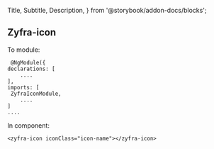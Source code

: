 

  Title,
  Subtitle,
  Description,
} from '@storybook/addon-docs/blocks';

<style>{`
    .innerZoomElementWrapper > * {
        display: block!important;
    }
    .sbdocs-subtitle {
        border-bottom: 1px solid rgba(0, 0, 0, .1)!important;
        margin-bottom: 10px;
        margin-top: 10px;
    }

    .sbdocs-p {
        margin:0;
    }

    .css-tmvzag {
        margin: 10px 0 25px
    }

`}</style>

## Zyfra-icon

To module:
<Preview>


     @NgModule({
    declarations: [
        ....
    ],
    imports: [
     ZyfraIconModule,
        ....
    ]
    ....

</Preview>

In component:

```
<zyfra-icon iconClass="icon-name"></zyfra-icon>
```


